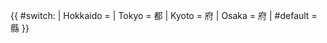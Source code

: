 {{Deprecated template|Ja Pref Route Sign/get Pref Type}}
<onlyinclude><includeonly>{{ #switch: {{Template:Ja Pref Route Sign/get Roman Name|{{{1}}}}}
| Hokkaido = 	
| Tokyo = 	都
| Kyoto = 	府
| Osaka = 	府
| #default = 	縣 }}</includeonly></onlyinclude>
<noinclude>{{doc}}</noinclude>